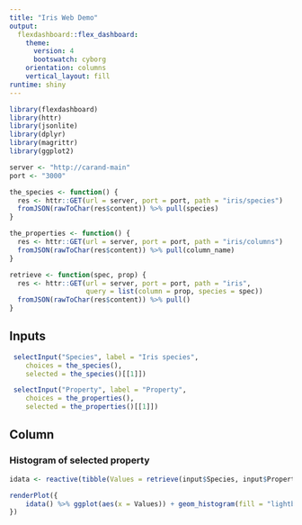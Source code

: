 ```yaml
---
title: "Iris Web Demo"
output: 
  flexdashboard::flex_dashboard:
    theme:
      version: 4
      bootswatch: cyborg
    orientation: columns
    vertical_layout: fill
runtime: shiny
---
```


```r
library(flexdashboard)
library(httr)
library(jsonlite)
library(dplyr)
library(magrittr)
library(ggplot2)

```

```r
server <- "http://carand-main"
port <- "3000"

the_species <- function() {
  res <- httr::GET(url = server, port = port, path = "iris/species")
  fromJSON(rawToChar(res$content)) %>% pull(species)
}

the_properties <- function() {
  res <- httr::GET(url = server, port = port, path = "iris/columns")
  fromJSON(rawToChar(res$content)) %>% pull(column_name)
}

retrieve <- function(spec, prop) {
  res <- httr::GET(url = server, port = port, path = "iris", 
                   query = list(column = prop, species = spec))
  fromJSON(rawToChar(res$content)) %>% pull()
}
```

Inputs {.sidebar}
-----------------------------------------------------------------------

```r
 selectInput("Species", label = "Iris species", 
    choices = the_species(), 
    selected = the_species()[[1]])
```

```r
 selectInput("Property", label = "Property", 
    choices = the_properties(), 
    selected = the_properties()[[1]])
```

Column {data-width=650}
-----------------------------------------------------------------------

### Histogram of selected property

```r
idata <- reactive(tibble(Values = retrieve(input$Species, input$Property)))

renderPlot({
    idata() %>% ggplot(aes(x = Values)) + geom_histogram(fill = "lightblue") 
})

```

